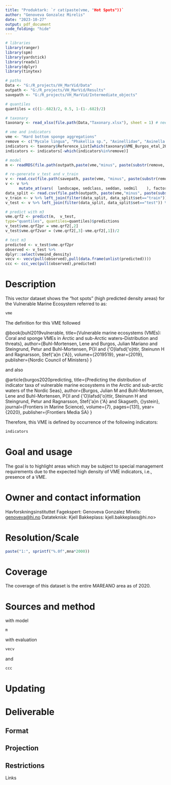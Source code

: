 ```yaml
---
title: "Produktark: `r cat(paste(vme, "Hot Spots"))`
author: "Genoveva Gonzalez Mirelis"
date: "2023-10-27"
output: pdf_document
code_folding: "hide"
---
```

 
```r
# libraries
library(ranger)
library(spm)
library(yardstick)
library(readxl)
library(dplyr)
library(tinytex)

# paths
Data <- "G:/R_projects/VH_MarVid/Data"
outpath <- "G:/R_projects/VH_MarVid/Results"
savepath <- "G:/R_projects/VH_MarVid/Intermediate_objects"

# quantiles
quantiles = c((1-.682)/2, 0.5, 1-(1-.682)/2)

# taxonary
taxonary <- read_xlsx(file.path(Data,"Taxonary.xlsx"), sheet = 1) # needs to be closed

# vme and indicators
vme <- "Hard bottom sponge aggregations"
remove <- c("Mycale lingua", "Phakellia sp.", "Axinellidae", "Axinella infundibuliformis")
indicators <- taxonary$Reference_List[which(taxonary$VME_Burgos_etal_2020==vme)]
indicators <- indicators[-which(indicators%in%remove)]

# model
m <- readRDS(file.path(outpath,paste(vme,"minus", paste(substr(remove, 1,7), collapse=", "), "model.rda" )))

# re-generate v_test and v_train
v <- read.csv(file.path(savepath, paste(vme, "minus", paste(substr(remove, 1,7), collapse=", "), "v.csv", collapse=" ")))
v <- v %>% 
      mutate_at(vars(  landscape, sedclass, seddan, sedmil    ), factor)
data_split <- read.csv(file.path(outpath, paste(vme,"minus", paste(substr(remove, 1,7), collapse=", "), "data split.csv")))
v_train <- v %>% left_join(filter(data_split, data_split$set=="train")) %>% filter(!is.na(set))
v_test <- v %>% left_join(filter(data_split, data_split$set=="test")) %>% filter(!is.na(set))

# predict with m3
vme.qrf2 <- predict(m,  v_test,
type="quantiles", quantiles=quantiles)$predictions
v_test$vme.qrf2pr = vme.qrf2[,2]
v_test$vme.qrf2var = (vme.qrf2[,3]-vme.qrf2[,1])/2

# test m3
predicted <- v_test$vme.qrf2pr
observed <- v_test %>%
dplyr::select(vmeind_density)
vecv <- vecv(pull(observed),pull(data.frame(unlist(predicted))))
ccc <- ccc_vec(pull(observed),predicted)
```

# Description
This vector dataset shows the "hot spots" (high predicted density areas) for the Vulnerable Marine Ecosystem referred to as:
```r
vme
```
The definition for this VME followed

@book{buhl2019vulnerable,
  title={Vulnerable marine ecosystems (VMEs): Coral and sponge VMEs in Arctic and sub-Arctic waters--Distribution and threats},
  author={Buhl-Mortensen, Lene and Burgos, Julian Mariano and Steingrund, Petur and Buhl-Mortensen, P{\aa}l and {\'O}lafsd{\'o}ttir, Steinunn H and Ragnarsson, Stef{\'a}n {\'A}},
  volume={2019519},
  year={2019},
  publisher={Nordic Council of Ministers}
}

 and also
 
 @article{burgos2020predicting,
  title={Predicting the distribution of indicator taxa of vulnerable marine ecosystems in the Arctic and sub-arctic waters of the Nordic Seas},
  author={Burgos, Julian M and Buhl-Mortensen, Lene and Buhl-Mortensen, P{\aa}l and {\'O}lafsd{\'o}ttir, Steinunn H and Steingrund, Petur and Ragnarsson, Stef{\'a}n {\'A} and Skagseth, {\O}ystein},
  journal={Frontiers in Marine Science},
  volume={7},
  pages={131},
  year={2020},
  publisher={Frontiers Media SA}
}

Therefore, this VME is defined by occurrence of the following indicators:
```r
indicators
```

# Goal and usage
The goal is to highlight areas which may be subject to special management requirements due to the expected high density of VME indicators, i.e., presence of a VME.

# Owner and contact information
Havforskningsinstituttet
Fagekspert: Genoveva Gonzalez Mirelis: <genoveva@hi.no>
Datateknisk: Kjell Bakkeplass: kjell.bakkeplass@hi.no>

# Resolution/Scale
```r
paste("1:", sprintf("%.0f",mna*2000))
```

# Coverage
The coverage of this dataset is the entire MAREANO area as of 2020.

# Sources and method

with model
```r
m
```

with evaluation
```r
vecv
```
and
```r
ccc
```

# Updating

# Deliverable
## Format
## Projection
## Restrictions

Links

